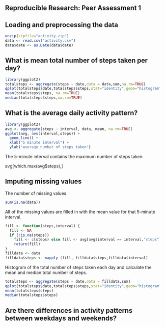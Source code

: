 
Reproducible Research: Peer Assessment 1
---


## Loading and preprocessing the data

```r
unzip(zipfile="activity.zip")
data <- read.csv("activity.csv")
data$date <- as.Date(data$date)
```

## What is mean total number of steps taken per day?

```r
library(ggplot2)
totalsteps <- aggregate(steps ~ date,data = data,sum,na.rm=TRUE)
qplot(totalsteps$date,totalsteps$steps,stat="identity",geom="histogram", xlab = "Total number of steps taken per day")
mean(totalsteps$steps, na.rm=TRUE)
median(totalsteps$steps,na.rm=TRUE)
```

## What is the average daily activity pattern?

```r
library(ggplot2)
avg <- aggregate(steps ~ interval, data, mean, na.rm=TRUE)
ggplot(avg, aes(interval,steps)) +
  geom_line() +
  xlab("5 minute interval") +
  ylab("average number of steps taken")
```
The 5-minute interval contains the maximum number of steps taken

avg[which.max(avg$steps),]


## Imputing missing values

The number of missing values

```r
sum(is.na(data))
```
All of the missing values are filled in with the mean value for that 5-minute interval.

```r
fill <- function(steps,interval) {
  fill <- NA
  if (!is.na(steps))
    fill <- c(steps) else fill <- avg[avg$interval == interval,"steps"]
    return(fill)
}
filldata <- data
filldata$steps <- mapply (fill, filldata$steps,filldata$interval)
```

Histogram of the total number of steps taken each day and calculate the mean and median total number of steps.

```r
totalsteps <- aggregate(steps ~ date,data = filldata,sum)
qplot(totalsteps$date,totalsteps$steps,stat="identity",geom="histogram", xlab = "Total number of steps taken per day")
mean(totalsteps$steps)
median(totalsteps$steps)
```

## Are there differences in activity patterns between weekdays and weekends?
